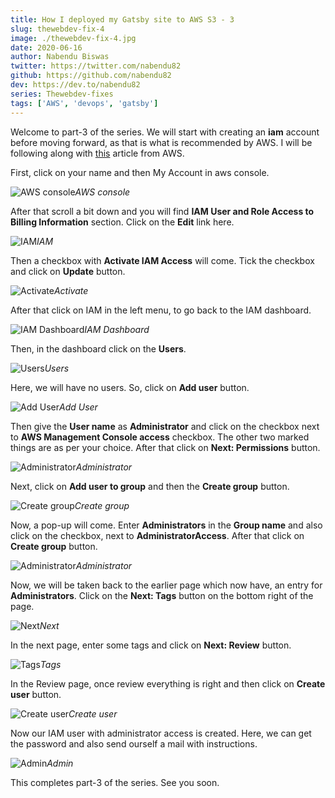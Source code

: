 ```yaml
---
title: How I deployed my Gatsby site to AWS S3 - 3
slug: thewebdev-fix-4
image: ./thewebdev-fix-4.jpg
date: 2020-06-16
author: Nabendu Biswas
twitter: https://twitter.com/nabendu82
github: https://github.com/nabendu82
dev: https://dev.to/nabendu82
series: Thewebdev-fixes
tags: ['AWS', 'devops', 'gatsby']
---
```


Welcome to part-3 of the series. We will start with creating an **iam** account before moving forward, as that is what is recommended by AWS. I will be following along with [this](https://docs.aws.amazon.com/IAM/latest/UserGuide/getting-started_create-admin-group.html) article from AWS.

First, click on your name and then My Account in aws console.

![AWS console](https://ik.imagekit.io/thewebdev/thewebdev-fixes/4/2_lKnXoPLLZ7.png)*AWS console*

After that scroll a bit down and you will find **IAM User and Role Access to Billing Information** section. Click on the **Edit** link here.

![IAM](https://ik.imagekit.io/thewebdev/thewebdev-fixes/4/3_0KErxfsdH.png)*IAM*

Then a checkbox with **Activate IAM Access** will come. Tick the checkbox and click on **Update** button.

![Activate](https://ik.imagekit.io/thewebdev/thewebdev-fixes/4/4_ANm9TZlK1P.png)*Activate*

After that click on IAM in the left menu, to go back to the IAM dashboard.

![IAM Dashboard](https://ik.imagekit.io/thewebdev/thewebdev-fixes/4/5_zwsvAiOdar.png)*IAM Dashboard*

Then, in the dashboard click on the **Users**.

![Users](https://ik.imagekit.io/thewebdev/thewebdev-fixes/4/6_MNdpFFAvDj.png)*Users*

Here, we will have no users. So, click on **Add user** button.

![Add User](https://ik.imagekit.io/thewebdev/thewebdev-fixes/4/7_pwS8stm23.png)*Add User*

Then give the **User name** as **Administrator** and click on the checkbox next to **AWS Management Console access** checkbox. The other two marked things are as per your choice. After that click on **Next: Permissions** button.

![Administrator](https://ik.imagekit.io/thewebdev/thewebdev-fixes/4/8_AVf7pwdi4Z.png)*Administrator*

Next, click on **Add user to group** and then the **Create group** button.

![Create group](https://ik.imagekit.io/thewebdev/thewebdev-fixes/4/9_awX5Uv4nkV.png)*Create group*

Now, a pop-up will come. Enter **Administrators** in the **Group name** and also click on the checkbox, next to **AdministratorAccess**. After that click on **Create group** button.

![Administrator](https://ik.imagekit.io/thewebdev/thewebdev-fixes/4/10_KHZyF10zZU.png)*Administrator*

Now, we will be taken back to the earlier page which now have, an entry for **Administrators**. Click on the **Next: Tags** button on the bottom right of the page.

![Next](https://ik.imagekit.io/thewebdev/thewebdev-fixes/4/11_OvI5t4UQX3.png)*Next*

In the next page, enter some tags and click on **Next: Review** button.

![Tags](https://ik.imagekit.io/thewebdev/thewebdev-fixes/4/12_ejXkMRMf4.png)*Tags*

In the Review page, once review everything is right and then click on **Create user** button.

![Create user](https://ik.imagekit.io/thewebdev/thewebdev-fixes/4/13_h5yZ1pT3tP.png)*Create user*

Now our IAM user with administrator access is created. Here, we can get the password and also send ourself a mail with instructions.

![Admin](https://ik.imagekit.io/thewebdev/thewebdev-fixes/4/14_ELYHFiSgUY.png)*Admin*

This completes part-3 of the series. See you soon.
